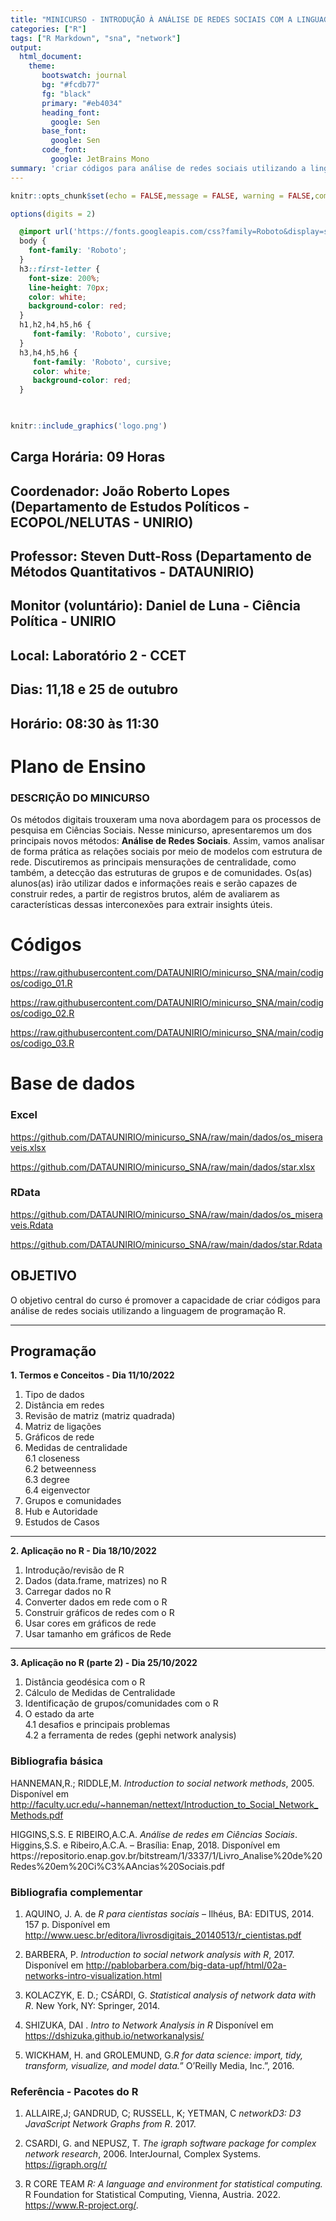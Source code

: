 ```yaml
---
title: "MINICURSO - INTRODUÇÃO À ANÁLISE DE REDES SOCIAIS COM A LINGUAGEM DE PROGRAMAÇÃO R"
categories: ["R"]
tags: ["R Markdown", "sna", "network"]
output:
  html_document:
    theme:
       bootswatch: journal
       bg: "#fcdb77"
       fg: "black"
       primary: "#eb4034"
       heading_font: 
         google: Sen
       base_font:
         google: Sen
       code_font:
         google: JetBrains Mono
summary: 'criar códigos para análise de redes sociais utilizando a linguagem de programação R.'
---
```


```r
knitr::opts_chunk$set(echo = FALSE,message = FALSE, warning = FALSE,comment = NA)

options(digits = 2)
```

```css
  @import url('https://fonts.googleapis.com/css?family=Roboto&display=swap');
  body {
    font-family: 'Roboto';
  }
  h3::first-letter {
    font-size: 200%;
    line-height: 70px;
    color: white;
    background-color: red;
  }
  h1,h2,h4,h5,h6 {
     font-family: 'Roboto', cursive;
  }
  h3,h4,h5,h6 {
     font-family: 'Roboto', cursive;
     color: white;
     background-color: red;
  }

  

```
  




```r
knitr::include_graphics('logo.png')
```


## Carga Horária: 09 Horas

## Coordenador:  João Roberto Lopes (Departamento de Estudos Políticos - ECOPOL/NELUTAS - UNIRIO)

## Professor: Steven Dutt-Ross  (Departamento de Métodos Quantitativos - DATAUNIRIO)

## Monitor (voluntário):  Daniel de Luna - Ciência Política - UNIRIO

## Local: Laboratório 2 - CCET

## Dias: 11,18 e 25 de outubro

## Horário: 08:30 às 11:30


# Plano de Ensino



### DESCRIÇÃO DO MINICURSO


Os métodos digitais trouxeram uma nova abordagem para os processos de pesquisa em Ciências Sociais. Nesse minicurso, apresentaremos um dos principais novos métodos: **Análise de Redes Sociais**. Assim, vamos analisar de forma prática as relações sociais por meio de modelos com estrutura de rede. Discutiremos as principais mensurações de centralidade, como também, a detecção das estruturas de grupos e de comunidades. Os(as) alunos(as) irão utilizar dados e informações reais e serão capazes de construir redes, a partir de registros brutos, além de avaliarem as características dessas interconexões para extrair insights úteis.      
   
   
# Códigos 

[https://raw.githubusercontent.com/DATAUNIRIO/minicurso_SNA/main/codigos/codigo_01.R](https://raw.githubusercontent.com/DATAUNIRIO/minicurso_SNA/main/codigos/codigo_01.R)

[https://raw.githubusercontent.com/DATAUNIRIO/minicurso_SNA/main/codigos/codigo_02.R](https://raw.githubusercontent.com/DATAUNIRIO/minicurso_SNA/main/codigos/codigo_02.R)

[https://raw.githubusercontent.com/DATAUNIRIO/minicurso_SNA/main/codigos/codigo_03.R](https://raw.githubusercontent.com/DATAUNIRIO/minicurso_SNA/main/codigos/codigo_03.R)   
   
   
# Base de dados 

### Excel

[https://github.com/DATAUNIRIO/minicurso_SNA/raw/main/dados/os_miseraveis.xlsx](https://github.com/DATAUNIRIO/minicurso_SNA/raw/main/dados/os_miseraveis.xlsx)


[https://github.com/DATAUNIRIO/minicurso_SNA/raw/main/dados/star.xlsx](https://github.com/DATAUNIRIO/minicurso_SNA/raw/main/dados/star.xlsx)

### RData

[https://github.com/DATAUNIRIO/minicurso_SNA/raw/main/dados/os_miseraveis.Rdata](https://github.com/DATAUNIRIO/minicurso_SNA/raw/main/dados/os_miseraveis.Rdata)   
   
  
[https://github.com/DATAUNIRIO/minicurso_SNA/raw/main/dados/star.Rdata](https://github.com/DATAUNIRIO/minicurso_SNA/raw/main/dados/star.Rdata)

## OBJETIVO

O objetivo central do curso é promover a capacidade de criar códigos para análise de redes sociais utilizando a linguagem de programação R.



*** 

## Programação

**1. Termos e Conceitos - Dia 11/10/2022**

1.  Tipo de dados   
2.  Distância em redes   
3.  Revisão de matriz (matriz quadrada)  
4.  Matriz de ligações   
5.  Gráficos de rede   
6.  Medidas de centralidade    
    6.1 closeness   
    6.2 betweenness   
    6.3 degree   
    6.4 eigenvector   
7.  Grupos e comunidades    
8.  Hub e Autoridade    
9.  Estudos de Casos      

***

**2. Aplicação no R - Dia 18/10/2022**  

1.  Introdução/revisão de R  
2.  Dados (data.frame, matrizes) no R   
3.  Carregar dados no R   
4.  Converter dados em rede com o R    
5.  Construir gráficos de redes com o R   
6.  Usar cores em gráficos de rede   
7.  Usar tamanho em gráficos de Rede   

*** 

**3. Aplicação no R (parte 2) - Dia 25/10/2022**

1.  Distância geodésica com o R   
2.  Cálculo de Medidas de Centralidade   
3.  Identificação de grupos/comunidades com o R    
4.  O estado da arte    
    4.1 desafios e principais problemas    
    4.2 a ferramenta de redes (gephi network analysis)   





### Bibliografia básica

HANNEMAN,R.; RIDDLE,M. *Introduction to social network methods*, 2005. Disponível em <http://faculty.ucr.edu/~hanneman/nettext/Introduction_to_Social_Network_Methods.pdf>

HIGGINS,S.S. E RIBEIRO,A.C.A. *Análise de redes em Ciências Sociais*. Higgins,S.S. e Ribeiro,A.C.A. – Brasília: Enap, 2018. Disponível em https://repositorio.enap.gov.br/bitstream/1/3337/1/Livro_Analise%20de%20Redes%20em%20Ci%C3%AAncias%20Sociais.pdf



### Bibliografia complementar

1. AQUINO, J. A. de *R para cientistas sociais* -- Ilhéus, BA: EDITUS, 2014. 157 p. Disponível em <http://www.uesc.br/editora/livrosdigitais_20140513/r_cientistas.pdf>

2. BARBERA, P. *Introduction to social network analysis with R*, 2017. Disponível em <http://pablobarbera.com/big-data-upf/html/02a-networks-intro-visualization.html>

3. KOLACZYK, E. D.; CSÁRDI, G. *Statistical analysis of network data with R*. New York, NY: Springer, 2014.

4. SHIZUKA, DAI . *Intro to Network Analysis in R* Disponível em <https://dshizuka.github.io/networkanalysis/>

5. WICKHAM, H. and GROLEMUND, G.*R for data science: import, tidy, transform, visualize, and model data.*" O'Reilly Media, Inc.", 2016.

### Referência - Pacotes do R

1. ALLAIRE,J; GANDRUD, C; RUSSELL, K; YETMAN, C *networkD3: D3 JavaScript Network Graphs from R*. 2017.

2. CSARDI, G. and NEPUSZ, T. *The igraph software package for complex network research*, 2006. InterJournal, Complex Systems. <https://igraph.org/r/>

3. R CORE TEAM *R: A language and environment for statistical computing.* R Foundation for Statistical Computing, Vienna, Austria. 2022. <https://www.R-project.org/>.
